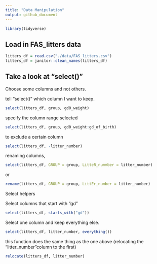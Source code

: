 ```yaml
---
title: "Data Manipulation"
output: github_document
---
```


```r
library(tidyverse)
```

## Load in FAS_litters data

```r
litters_df = read.csv("./data/FAS_litters.csv")
litters_df = janitor::clean_names(litters_df)
```


## Take a look at "select()"
Choose some columns and not others.


tell "select()" which column I want to keep.
```r
select(litters_df, group, gd0_weight)
```


specify the column range selected
```r
select(litters_df, group, gd0_weight:gd_of_birth)
```

to exclude a certain column
```r
select(litters_df, -litter_number)
```

renaming columns,
```r
select(litters_df, GROUP = group, LitteR_nummber = litter_number)
```
or
```r
rename(litters_df, GROUP = group, LittEr_number = litter_number)
```




Select helpers

Select columns that start with "gd"
```r
select(litters_df, starts_with("gd"))
```

Select one column and keep everything else.
```r
select(litters_df, litter_number, everything())
```
this function does the same thing as the one above (relocating the "litter_number"column to the first)
```r
relocate(litters_df, litter_number)
```

